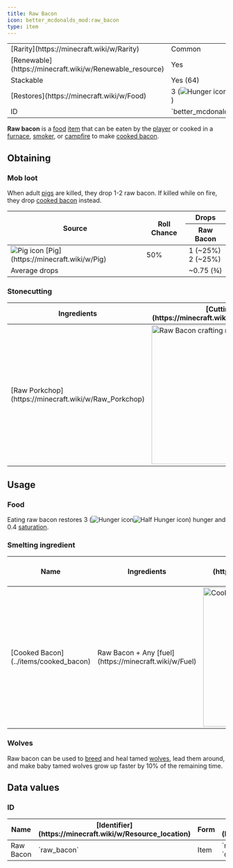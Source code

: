 ```yaml
---
title: Raw Bacon
icon: better_mcdonalds_mod:raw_bacon
type: item
---
```


<table>
    <tbody>
        <tr>
            <td>[Rarity](https://minecraft.wiki/w/Rarity)</td>
            <td>Common</td>
        </tr>
        <tr>
            <td>[Renewable](https://minecraft.wiki/w/Renewable_resource)</td>
            <td>Yes</td>
        </tr>
        <tr>
            <td>Stackable</td>
            <td>Yes (64)</td>
        </tr>
        <tr>
            <td>[Restores](https://minecraft.wiki/w/Food)</td>
            <td>3 (<img src="https://minecraft.wiki/images/Hunger_%28icon%29.png" alt="Hunger icon" /><img src="https://minecraft.wiki/images/Half_Hunger_%28icon%29.png" alt="Half Hunger icon" />)</td>
        </tr>
        <tr>
            <td>ID</td>
            <td>`better_mcdonalds_mod:raw_bacon`</td>
        </tr>
    </tbody>
</table>

**Raw bacon** is a [food](https://minecraft.wiki/w/Food) [item](https://minecraft.wiki/w/Item) that can be eaten by the [player](https://minecraft.wiki/w/Player) or cooked in a [furnace](https://minecraft.wiki/w/Furnace), [smoker](https://minecraft.wiki/w/Smoker), or [campfire](https://minecraft.wiki/w/Campfire) to make [cooked bacon](../items/cooked_bacon).

## Obtaining

### Mob loot

When adult [pigs](https://minecraft.wiki/w/Pig) are killed, they drop 1-2 raw bacon. If killed while on fire, they drop [cooked bacon](../items/cooked_bacon) instead.

<table>
    <thead>
        <tr>
            <th rowspan="3">Source</th>
            <th rowspan="3">Roll Chance</th>
            <th>Drops</th>
        </tr>
        <tr>
            <th><Asset width={16} height={16} location="better_mcdonalds_mod:raw_bacon"/> Raw Bacon</th>
        </tr>
    </thead>
    <tbody>
        <tr>
            <td><img src="https://minecraft.wiki/images/EntitySprite_pig.png" alt="Pig icon" /> [Pig](https://minecraft.wiki/w/Pig)</td>
            <td>50%</td>
            <td>1 <Asset width={16} height={16} location="better_mcdonalds_mod:raw_bacon"/> (~25%)<br/>2 <Asset width={16} height={16} location="better_mcdonalds_mod:raw_bacon"/> (~25%)</td>
        </tr>
        <tr>
            <td colspan="2">Average drops</td>
            <td>~0.75 (3⁄4) <Asset width={16} height={16} location="better_mcdonalds_mod:raw_bacon"/></td>
        </tr>
    </tbody>
</table>

### Stonecutting

<table>
    <thead>
        <tr>
            <th>Ingredients</th>
            <th>[Cutting](https://minecraft.wiki/w/Cutting) recipe</th>
        </tr>
    </thead>
    <tbody>
        <tr>
            <td>[Raw Porkchop](https://minecraft.wiki/w/Raw_Porkchop)</td>
            <td><img src="https://i.imgur.com/RiZGvZ1.png" alt="Raw Bacon crafting recipe" width="320px"/></td>
        </tr>
    </tbody>
</table>

## Usage

### Food

Eating raw bacon restores 3 (<img src="https://minecraft.wiki/images/Hunger_%28icon%29.png" alt="Hunger icon" /><img src="https://minecraft.wiki/images/Half_Hunger_%28icon%29.png" alt="Half Hunger icon" />) hunger and 0.4 [saturation](https://minecraft.wiki/w/Hunger#Mechanics).

### Smelting ingredient

<table>
    <thead>
        <tr>
            <th>Name</th>
            <th>Ingredients</th>
            <th>[Smelting](https://minecraft.wiki/w/Smelting) recipe</th>
        </tr>
    </thead>
    <tbody>
        <tr>
            <td>[Cooked Bacon](../items/cooked_bacon)</td>
            <td>Raw Bacon + Any [fuel](https://minecraft.wiki/w/Fuel)</td>
            <td><img src="https://i.imgur.com/PcCEOBC.png" alt="Cooked Bacon crafting recipe" width="320px"/></td>
        </tr>
    </tbody>
</table>

### Wolves

Raw bacon can be used to [breed](https://minecraft.wiki/w/Breed) and heal tamed [wolves](https://minecraft.wiki/w/Wolves), lead them around, and make baby tamed wolves grow up faster by 10% of the remaining time.

## Data values

### ID

<table>
    <thead>
        <tr>
            <th>Name</th>
            <th>[Identifier](https://minecraft.wiki/w/Resource_location)</th>
            <th>Form</th>
            <th>[Item tags](https://minecraft.wiki/w/Tag)</th>
            <th>Translation key</th>
        </tr>
    </thead>
    <tbody>
        <tr>
            <td>Raw Bacon</td>
            <td>`raw_bacon`</td>
            <td>Item</td>
            <td>`minecraft:meat`<br/>`c:foods/raw_bacon`</td>
            <td>`item.better_mcdonalds_mod.raw_bacon`</td>
        </tr>
    </tbody>
</table>
